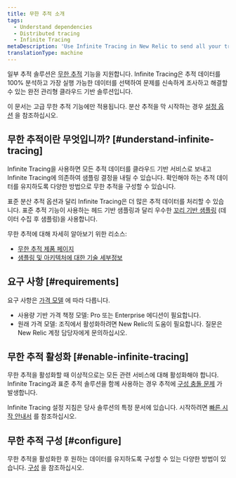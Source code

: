 ```yaml
---
title: 무한 추적 소개
tags:
  - Understand dependencies
  - Distributed tracing
  - Infinite Tracing
metaDescription: 'Use Infinite Tracing in New Relic to send all your trace data to our cloud-based service, and rely on Infinite Tracing to make sampling decisions.'
translationType: machine
---
```


일부 추적 솔루션은 [무한 추적](https://newrelic.com/products/edge-infinite-tracing) 기능을 지원합니다. Infinite Tracing은 추적 데이터를 100% 분석하고 가장 실행 가능한 데이터를 선택하여 문제를 신속하게 조사하고 해결할 수 있는 완전 관리형 클라우드 기반 솔루션입니다.

이 문서는 고급 무한 추적 기능에만 적용됩니다. 분산 추적을 막 시작하는 경우 [설정 옵션](/docs/distributed-tracing/enable-configure/quick-start) 을 참조하십시오.

## 무한 추적이란 무엇입니까? [#understand-infinite-tracing]

Infinite Tracing을 사용하면 모든 추적 데이터를 클라우드 기반 서비스로 보내고 Infinite Tracing에 의존하여 샘플링 결정을 내릴 수 있습니다. 확인해야 하는 추적 데이터를 유지하도록 다양한 방법으로 무한 추적을 구성할 수 있습니다.

표준 분산 추적 옵션과 달리 Infinite Tracing은 더 많은 추적 데이터를 처리할 수 있습니다. 표준 추적 기능이 사용하는 헤드 기반 샘플링과 달리 우수한 [꼬리 기반 샘플링](/docs/understand-dependencies/distributed-tracing/get-started/how-new-relic-distributed-tracing-works#sampling) (데이터 수집 후 샘플링)을 사용합니다.

무한 추적에 대해 자세히 알아보기 위한 리소스:

* [무한 추적 제품 페이지](https://newrelic.com/products/edge-infinite-tracing)
* [샘플링 및 아키텍처에 대한 기술 세부정보](/docs/understand-dependencies/distributed-tracing/get-started/how-new-relic-distributed-tracing-works#sampling)

## 요구 사항 [#requirements]

요구 사항은 [가격 모델](/docs/accounts/original-accounts-billing/original-product-based-pricing/overview-pricing-models) 에 따라 다릅니다.

* 사용량 기반 가격 책정 모델: Pro 또는 Enterprise 에디션이 필요합니다.
* 원래 가격 모델: 조직에서 활성화하려면 New Relic의 도움이 필요합니다. 질문은 New Relic 계정 담당자에게 문의하십시오.

## 무한 추적 활성화 [#enable-infinite-tracing]

무한 추적을 활성화할 때 이상적으로는 모든 관련 서비스에 대해 활성화해야 합니다. Infinite Tracing과 표준 추적 솔루션을 함께 사용하는 경우 추적에 [구성 충돌 문제](/docs/understand-dependencies/distributed-tracing/troubleshooting/infinite-tracing-trace-configuration-conflicts) 가 발생합니다.

Infinite Tracing 설정 지침은 당사 솔루션의 특정 문서에 있습니다. 시작하려면 [빠른 시작 안내서](/docs/distributed-tracing/enable-configure/quick-start) 를 참조하십시오.

## 무한 추적 구성 [#configure]

무한 추적을 활성화한 후 원하는 데이터를 유지하도록 구성할 수 있는 다양한 방법이 있습니다. [구성](/docs/configure-trace-observer#configure) 을 참조하십시오.